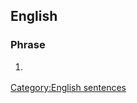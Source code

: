 ==English==
{{wikipedia}}

===Phrase===
{{en-phrase|[[I]] [[approve]] [[this]] [[message]]}}

# {{US|politics}} {{nong-loss|a phrase said by candidates for federal office to show their consent to comply the elective law passed in 2002.}}

[[Category:English sentences]]